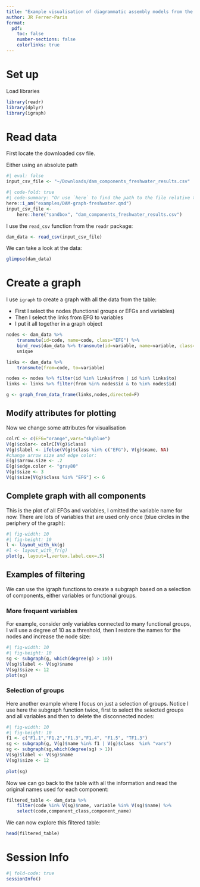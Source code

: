 ```yaml
---
title: "Example visualisation of diagrammatic assembly models from the IUCN Global Ecosystem Typology"
author: JR Ferrer-Paris
format:
  pdf:
    toc: false
    number-sections: false
    colorlinks: true
---
```


# Set up

 Load libraries

```r
library(readr)
library(dplyr)
library(igraph)
```

# Read data 

First locate the downloaded csv file.

Either using an absolute path
```r
#| eval: false
input_csv_file <- "~/Downloads/dam_components_freshwater_results.csv"
```

```r
#| code-fold: true
#| code-summary: "Or use `here` to find the path to the file relative to the project folder"
here::i_am("examples/DAM-graph-freshwater.qmd")
input_csv_file <-
    here::here("sandbox", "dam_components_freshwater_results.csv")
```

 I use the `read_csv` function from the `readr` package:  

```r
dam_data <- read_csv(input_csv_file)
```

We can take a look at the data:
```r
glimpse(dam_data)
```

# Create a graph

I use `igraph` to create a graph with all the data from the table:

- First I select the nodes (functional groups or EFGs and variables)
- Then I select the links from EFG to variables
- I put it all together in a graph object

```r
nodes <- dam_data %>% 
    transmute(id=code, name=code, class="EFG") %>% 
    bind_rows(dam_data %>% transmute(id=variable, name=variable, class="vars")) %>%
    unique

links <- dam_data %>% 
    transmute(from=code, to=variable)

nodes <- nodes %>% filter(id %in% links$from | id %in% links$to)
links <- links %>% filter(from %in% nodes$id & to %in% nodes$id)

g <- graph_from_data_frame(links,nodes,directed=F)

```

## Modify attributes for plotting

Now we change some attributes for visualisation

```r
colrC <- c(EFG="orange",vars="skyblue")
V(g)$color<- colrC[V(g)$class]
V(g)$label <- ifelse(V(g)$class %in% c("EFG"), V(g)$name, NA)
#change arrow size and edge color:
E(g)$arrow.size <- .2
E(g)$edge.color <- "gray80"
V(g)$size <- 3
V(g)$size[V(g)$class %in% "EFG"] <- 6
```

## Complete graph with all components

This is the plot of all EFGs and variables, I omitted the variable name for now. There are lots of variables that are used only once (blue circles in the periphery of the graph):

```r
#| fig-width: 10
#| fig-height: 10
l <- layout_with_kk(g)
#l <- layout_with_fr(g)
plot(g, layout=l,vertex.label.cex=.5)
```

## Examples of filtering 
We can use the igraph functions to create a subgraph based on a selection of components, either variables or functional groups.

### More frequent variables

For example, consider only variables connected to many functional groups, I will use a degree of 10 as a threshold, then I restore the names for the nodes and increase the node size:

```r
#| fig-width: 10
#| fig-height: 10
sg <- subgraph(g, which(degree(g) > 10))
V(sg)$label <- V(sg)$name
V(sg)$size <- 12
plot(sg)
```

### Selection of groups
Here another example where I focus on just a selection of groups. Notice I use here the subgraph function twice, first to select the selected groups and  all variables and then to delete the disconnected nodes: 

```r
#| fig-width: 10
#| fig-height: 10
f1 <- c("F1.1","F1.2","F1.3","F1.4", "F1.5", "TF1.3")
sg <- subgraph(g, V(g)$name %in% f1 | V(g)$class  %in% "vars")
sg <- subgraph(sg,which(degree(sg) > 1))
V(sg)$label <- V(sg)$name
V(sg)$size <- 12
    
plot(sg)
```

Now we can go back to the table with all the information and read the original names used for each component:

```r
filtered_table <- dam_data %>% 
    filter(code %in% V(sg)$name, variable %in% V(sg)$name) %>% 
    select(code,component_class,component_name)
```

We can now explore this filtered table:

```r
head(filtered_table)
```

# Session Info

```r
#| fold-code: true
sessionInfo()
```
